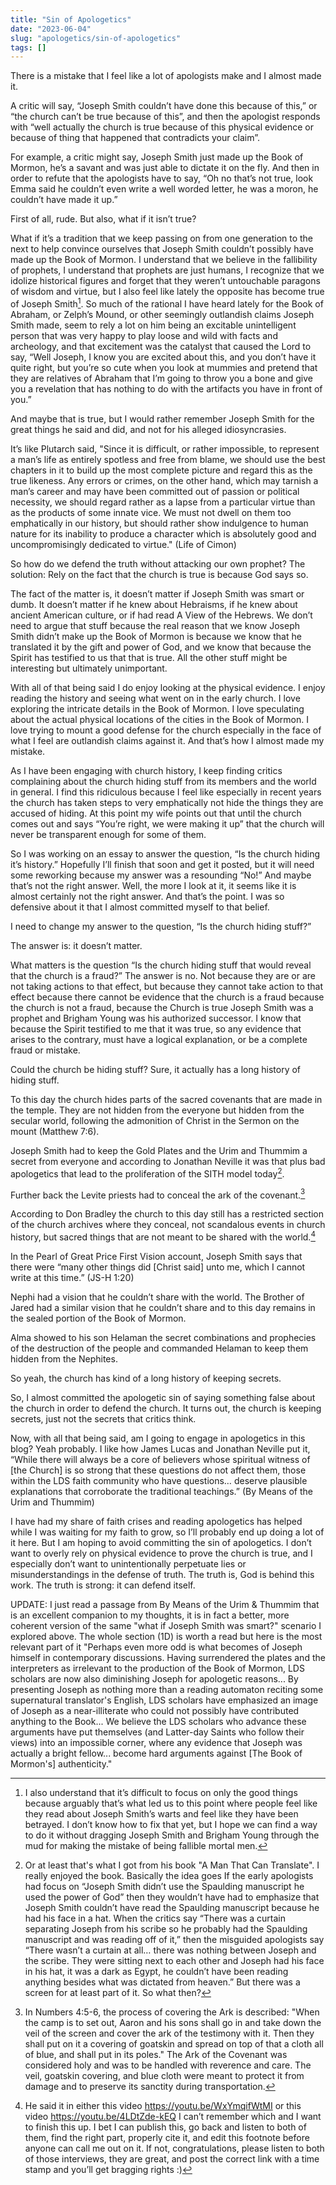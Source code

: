 ```yaml
---
title: "Sin of Apologetics"
date: "2023-06-04"
slug: "apologetics/sin-of-apologetics"
tags: []
---
```


There is a mistake that I feel like a lot of apologists make and I almost made
it.

A critic will say, “Joseph Smith couldn’t have done this because of this,” or
“the church can’t be true because of this”, and then the apologist responds with
“well actually the church is true because of this physical evidence or because
of thing that happened that contradicts your claim”.

For example, a critic might say, Joseph Smith just made up the Book of Mormon,
he’s a savant and was just able to dictate it on the fly. And then in order to
refute that the apologists have to say, “Oh no that’s not true, look Emma said
he couldn’t even write a well worded letter, he was a moron, he couldn’t have
made it up.”

First of all, rude. But also, what if it isn’t true?

What if it’s a tradition that we keep passing on from one generation to the next
to help convince ourselves that Joseph Smith couldn’t possibly have made up the
Book of Mormon. I understand that we believe in the fallibility of prophets, I
understand that prophets are just humans, I recognize that we idolize historical
figures and forget that they weren’t untouchable paragons of wisdom and virtue,
but I also feel like lately the opposite has become true of Joseph Smith[^1]. So
much of the rational I have heard lately for the Book of Abraham, or Zelph’s
Mound, or other seemingly outlandish claims Joseph Smith made, seem to rely a
lot on him being an excitable unintelligent person that was very happy to play
loose and wild with facts and archeology, and that excitement was the catalyst
that caused the Lord to say, “Well Joseph, I know you are excited about this,
and you don’t have it quite right, but you’re so cute when you look at mummies
and pretend that they are relatives of Abraham that I’m going to throw you a
bone and give you a revelation that has nothing to do with the artifacts you
have in front of you.”

And maybe that is true, but I would rather remember Joseph Smith for the great
things he said and did, and not for his alleged idiosyncrasies.

It’s like Plutarch said, "Since it is difficult, or rather impossible, to
represent a man’s life as entirely spotless and free from blame, we should use
the best chapters in it to build up the most complete picture and regard this as
the true likeness. Any errors or crimes, on the other hand, which may tarnish a
man’s career and may have been committed out of passion or political necessity,
we should regard rather as a lapse from a particular virtue than as the products
of some innate vice. We must not dwell on them too emphatically in our history,
but should rather show indulgence to human nature for its inability to produce a
character which is absolutely good and uncompromisingly dedicated to virtue."
(Life of Cimon)

So how do we defend the truth without attacking our own prophet? The solution:
Rely on the fact that the church is true is because God says so.

The fact of the matter is, it doesn’t matter if Joseph Smith was smart or dumb.
It doesn’t matter if he knew about Hebraisms, if he knew about ancient American
culture, or if had read A View of the Hebrews. We don’t need to argue that stuff
because the real reason that we know Joseph Smith didn’t make up the Book of
Mormon is because we know that he translated it by the gift and power of God,
and we know that because the Spirit has testified to us that that is true. All
the other stuff might be interesting but ultimately unimportant.

With all of that being said I do enjoy looking at the physical evidence. I enjoy
reading the history and seeing what went on in the early church. I love
exploring the intricate details in the Book of Mormon. I love speculating about
the actual physical locations of the cities in the Book of Mormon. I love trying
to mount a good defense for the church especially in the face of what I feel are
outlandish claims against it. And that’s how I almost made my mistake.

As I have been engaging with church history, I keep finding critics complaining
about the church hiding stuff from its members and the world in general. I find
this ridiculous because I feel like especially in recent years the church has
taken steps to very emphatically not hide the things they are accused of hiding.
At this point my wife points out that until the church comes out and says
“You’re right, we were making it up” that the church will never be transparent
enough for some of them.

So I was working on an essay to answer the question, “Is the church hiding it’s
history.” Hopefully I’ll finish that soon and get it posted, but it will need
some reworking because my answer was a resounding “No!” And maybe that’s not the
right answer. Well, the more I look at it, it seems like it is almost certainly
not the right answer. And that’s the point. I was so defensive about it that I
almost committed myself to that belief.

I need to change my answer to the question, “Is the church hiding stuff?”

The answer is: it doesn’t matter.

What matters is the question “Is the church hiding stuff that would reveal that
the church is a fraud?” The answer is no. Not because they are or are not taking
actions to that effect, but because they cannot take action to that effect
because there cannot be evidence that the church is a fraud because the church
is not a fraud, because the Church is true Joseph Smith was a prophet and
Brigham Young was his authorized successor. I know that because the Spirit
testified to me that it was true, so any evidence that arises to the contrary,
must have a logical explanation, or be a complete fraud or mistake.

Could the church be hiding stuff? Sure, it actually has a long history of hiding
stuff.

To this day the church hides parts of the sacred covenants that are made in the
temple. They are not hidden from the everyone but hidden from the secular world,
following the admonition of Christ in the Sermon on the mount (Matthew 7:6).

Joseph Smith had to keep the Gold Plates and the Urim and Thummim a secret from
everyone and according to Jonathan Neville it was that plus bad apologetics that
lead to the proliferation of the SITH model today[^2].

Further back the Levite priests had to conceal the ark of the covenant.[^3]

According to Don Bradley the church to this day still has a restricted section
of the church archives where they conceal, not scandalous events in church
history, but sacred things that are not meant to be shared with the world.[^4]

In the Pearl of Great Price First Vision account, Joseph Smith says that there
were “many other things did [Christ said] unto me, which I cannot write at this
time.” (JS-H 1:20)

Nephi had a vision that he couldn’t share with the world. The Brother of Jared
had a similar vision that he couldn’t share and to this day remains in the
sealed portion of the Book of Mormon.

Alma showed to his son Helaman the secret combinations and prophecies of the
destruction of the people and commanded Helaman to keep them hidden from the
Nephites.

So yeah, the church has kind of a long history of keeping secrets.

So, I almost committed the apologetic sin of saying something false about the
church in order to defend the church. It turns out, the church is keeping
secrets, just not the secrets that critics think.

Now, with all that being said, am I going to engage in apologetics in this blog?
Yeah probably. I like how James Lucas and Jonathan Neville put it, “While there
will always be a core of believers whose spiritual witness of [the Church] is so
strong that these questions do not affect them, those within the LDS faith
community who have questions… deserve plausible explanations that corroborate
the traditional teachings.” (By Means of the Urim and Thummim)

I have had my share of faith crises and reading apologetics has helped while I
was waiting for my faith to grow, so I’ll probably end up doing a lot of it
here. But I am hoping to avoid committing the sin of apologetics. I don’t want
to overly rely on physical evidence to prove the church is true, and I
especially don’t want to unintentionally perpetuate lies or misunderstandings in
the defense of truth. The truth is, God is behind this work. The truth is
strong: it can defend itself.

UPDATE: I just read a passage from By Means of the Urim & Thummim that is an
excellent companion to my thoughts, it is in fact a better, more coherent
version of the same "what if Joseph Smith was smart?" scenario I explored above.
The whole section (1D) is worth a read but here is the most relevant part of it
"Perhaps even more odd is what becomes of Joseph himself in contemporary
discussions. Having surrendered the plates and the interpreters as irrelevant to
the production of the Book of Mormon, LDS scholars are now also diminishing
Joseph for apologetic reasons... By presenting Joseph as nothing more than a
reading automaton reciting some supernatural translator's English, LDS scholars
have emphasized an image of Joseph as a near-illiterate who could not possibly
have contributed anything to the Book... We believe the LDS scholars who advance
these arguments have put themselves (and Latter-day Saints who follow their
views) into an impossible corner, where any evidence that Joseph was actually a
bright fellow... become hard arguments against [The Book of Mormon's]
authenticity."

[^1]:
    I also understand that it’s difficult to focus on only the good things
    because arguably that’s what led us to this point where people feel like they
    read about Joseph Smith’s warts and feel like they have been betrayed. I don’t
    know how to fix that yet, but I hope we can find a way to do it without dragging
    Joseph Smith and Brigham Young through the mud for making the mistake of being
    fallible mortal men.

[^2]:
    Or at least that's what I got from his book "A Man That Can Translate". I really
    enjoyed the book. Basically the idea goes If the early apologists had focus on
    “Joseph Smith didn’t use the Spaulding manuscript he used the power of God” then
    they wouldn’t have had to emphasize that Joseph Smith couldn’t have read the
    Spaulding manuscript because he had his face in a hat. When the critics say
    “There was a curtain separating Joseph from his scribe so he probably had the
    Spaulding manuscript and was reading off of it,” then the misguided apologists
    say “There wasn’t a curtain at all… there was nothing between Joseph and the
    scribe. They were sitting next to each other and Joseph had his face in his hat,
    it was a dark as Egypt, he couldn’t have been reading anything besides what was
    dictated from heaven.” But there was a screen for at least part of it. So what
    then?

[^3]:
    In Numbers 4:5-6, the process of covering the Ark is described: "When the camp
    is to set out, Aaron and his sons shall go in and take down the veil of the
    screen and cover the ark of the testimony with it. Then they shall put on it a
    covering of goatskin and spread on top of that a cloth all of blue, and shall
    put in its poles." The Ark of the Covenant was considered holy and was to be
    handled with reverence and care. The veil, goatskin covering, and blue cloth
    were meant to protect it from damage and to preserve its sanctity during
    transportation.

[^4]:
    He said it in either this video https://youtu.be/WxYmqifWtMI or this video
    https://youtu.be/4LDtZde-kEQ I can’t remember which and I want to finish this
    up. I bet I can publish this, go back and listen to both of them, find the right
    part, properly cite it, and edit this footnote before anyone can call me out on
    it. If not, congratulations, please listen to both of those interviews, they are
    great, and post the correct link with a time stamp and you’ll get bragging
    rights :)
